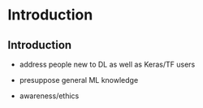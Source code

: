 
# Introduction 

## Introduction

- address people new to DL as well as Keras/TF users
- presuppose general ML knowledge

- awareness/ethics


